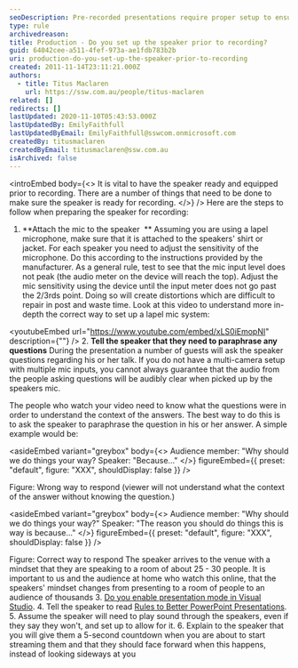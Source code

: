 ```yaml
---
seoDescription: Pre-recorded presentations require proper setup to ensure clear audio and a smooth viewing experience for online audiences.
type: rule
archivedreason:
title: Production - Do you set up the speaker prior to recording?
guid: 64042cee-a511-4fef-973a-ae1fdb783b2b
uri: production-do-you-set-up-the-speaker-prior-to-recording
created: 2011-11-14T23:11:21.000Z
authors:
  - title: Titus Maclaren
    url: https://ssw.com.au/people/titus-maclaren
related: []
redirects: []
lastUpdated: 2020-11-10T05:43:53.000Z
lastUpdatedBy: EmilyFaithfull
lastUpdatedByEmail: EmilyFaithfull@sswcom.onmicrosoft.com
createdBy: titusmaclaren
createdByEmail: titusmaclaren@ssw.com.au
isArchived: false
---
```


<introEmbed
  body={<>
It is vital to have the speaker ready and equipped prior to recording. There are a number of things that need to be done to make sure the speaker is ready for recording.
  </>}
/>
Here are the steps to follow when preparing the speaker for recording:

1. **Attach the mic to the speaker  **
   Assuming you are using a lapel microphone, make sure that it is attached to the speakers' shirt or jacket. For each speaker you need to adjust the sensitivity of the microphone. Do this according to the instructions provided by the manufacturer. As a general rule, test to see that the mic input level does not peak (the audio meter on the device will reach the top). Adjust the mic sensitivity using the device until the input meter does not go past the 2/3rds point. Doing so will create distortions which are difficult to repair in post and waste time.
   Look at this video to understand more in-depth the correct way to set up a lapel mic system:


<youtubeEmbed url="https://www.youtube.com/embed/xLS0iEmopNI" description={""} />
 2. **Tell the speaker that they need to paraphrase any questions**
During the presentation a number of guests will ask the speaker questions regarding his or her talk. If you do not have a multi-camera setup with multiple mic inputs, you cannot always guarantee that the audio from the people asking questions will be audibly clear when picked up by the speakers mic.

The people who watch your video need to know what the questions were in order to understand the context of the answers. The best way to do this is to ask the speaker to paraphrase the question in his or her answer. A simple example would be:


<asideEmbed
  variant="greybox"
  body={<>
    Audience member: "Why should we do things your way?
Speaker: "Because..."
  </>}
  figureEmbed={{
    preset: "default",
    figure: "XXX",
    shouldDisplay: false
  }}
/>

Figure: Wrong way to respond (viewer will not understand what the context of the answer without knowing the question.)


<asideEmbed
  variant="greybox"
  body={<>
    Audience member: "Why should we do things your way?"
Speaker: "The reason you should do things this is way is because..."
  </>}
  figureEmbed={{
    preset: "default",
    figure: "XXX",
    shouldDisplay: false
  }}
/>

Figure: Correct way to respond The speaker arrives to the venue with a mindset that they are speaking to a room of about 25 - 30 people. It is important to us and the audience at home who watch this online, that the speakers' mindset changes from presenting to a room of people to an audience of thousands 3. [Do you enable presentation mode in Visual Studio](/enable-presentation-mode-in-visual-studio). 4. Tell the speaker to read [Rules to Better PowerPoint Presentations](https://www.google.com.au/url?sa=t&rct=j&q=&esrc=s&source=web&cd=8&cad=rja&ved=0CHMQFjAH&url=http://www.ssw.com.au/ssw/standards/Rules/RulesToBetterPowerpointPresentations.aspx&ei=ue-GUdiyNueWiQedlICQBg&usg=AFQjCNGvMOBZ3W-Ri29auNajyEjSPzX9oA&sig2=9Is7_Z_fo0VGQt9r5SZpOg&bvm=bv.45960087%2cd.aGc). 5. Assume the speaker will need to play sound through the speakers, even if they say they won't, and set up to allow for it. 6. Explain to the speaker that you will give them a 5-second countdown when you are about to start streaming them and that they should face forward when this happens, instead of looking sideways at you
